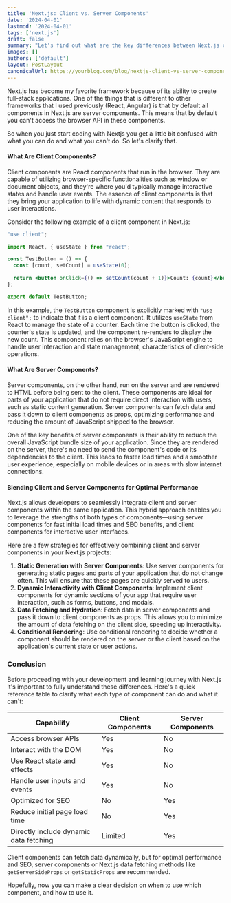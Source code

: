 ```yaml
---
title: 'Next.js: Client vs. Server Components'
date: '2024-04-01'
lastmod: '2024-04-01'
tags: ['next.js']
draft: false
summary: "Let's find out what are the key differences between Next.js client and server components, and learn how to use them for optimal web application performance."
images: []  
authors: ['default']
layout: PostLayout
canonicalUrl: https://yourblog.com/blog/nextjs-client-vs-server-components
---
```


Next.js has become my favorite framework because of its ability to create full-stack applications. One of the things that is different to other frameworks that I used previously (React, Angular) is that by default all components in Next.js are server components. This means that by default you can't access the browser API in these components. 

So when you just start coding with Nextjs you get a little bit confused with what you can do and what you can't do. So let's clarify that.
#### What Are Client Components?



Client components are React components that run in the browser. They are capable of utilizing browser-specific functionalities such as window or document objects, and they're where you'd typically manage interactive states and handle user events. The essence of client components is that they bring your application to life with dynamic content that responds to user interactions.

Consider the following example of a client component in Next.js:



```jsx
"use client";

import React, { useState } from "react";

const TestButton = () => {
  const [count, setCount] = useState(0);

  return <button onClick={() => setCount(count + 1)}>Count: {count}</button>;
};

export default TestButton;

```



In this example, the `TestButton` component is explicitly marked with `"use client";` to indicate that it is a client component. It utilizes `useState` from React to manage the state of a counter. Each time the button is clicked, the counter's state is updated, and the component re-renders to display the new count. This component relies on the browser's JavaScript engine to handle user interaction and state management, characteristics of client-side operations.

#### What Are Server Components?



Server components, on the other hand, run on the server and are rendered to HTML before being sent to the client. These components are ideal for parts of your application that do not require direct interaction with users, such as static content generation. Server components can fetch data and pass it down to client components as props, optimizing performance and reducing the amount of JavaScript shipped to the browser.

One of the key benefits of server components is their ability to reduce the overall JavaScript bundle size of your application. Since they are rendered on the server, there's no need to send the component's code or its dependencies to the client. This leads to faster load times and a smoother user experience, especially on mobile devices or in areas with slow internet connections.

#### Blending Client and Server Components for Optimal Performance

Next.js allows developers to seamlessly integrate client and server components within the same application. This hybrid approach enables you to leverage the strengths of both types of components—using server components for fast initial load times and SEO benefits, and client components for interactive user interfaces.

Here are a few strategies for effectively combining client and server components in your Next.js projects:

1. **Static Generation with Server Components**: Use server components for generating static pages and parts of your application that do not change often. This will ensure that these pages are quickly served to users.
2. **Dynamic Interactivity with Client Components**: Implement client components for dynamic sections of your app that require user interaction, such as forms, buttons, and modals.
3. **Data Fetching and Hydration**: Fetch data in server components and pass it down to client components as props. This allows you to minimize the amount of data fetching on the client side, speeding up interactivity.
4. **Conditional Rendering**: Use conditional rendering to decide whether a component should be rendered on the server or the client based on the application's current state or user actions.

### Conclusion

Before proceeding with your development and learning journey with Next.js it's important to fully understand these differences.  Here's a quick reference table to clarify what each type of component can do and what it can't:

| Capability                             | Client Components | Server Components |
| -------------------------------------- | ----------------- | ----------------- |
| Access browser APIs                    | Yes               | No                |
| Interact with the DOM                  | Yes               | No                |
| Use React state and effects            | Yes               | No                |
| Handle user inputs and events          | Yes               | No                |
| Optimized for SEO                      | No                | Yes               |
| Reduce initial page load time          | No                | Yes               |
| Directly include dynamic data fetching | Limited           | Yes               |

Client components can fetch data dynamically, but for optimal performance and SEO, server components or Next.js data fetching methods like `getServerSideProps` or `getStaticProps` are recommended.

Hopefully, now you can make a clear decision on when to use which component, and how to use it.